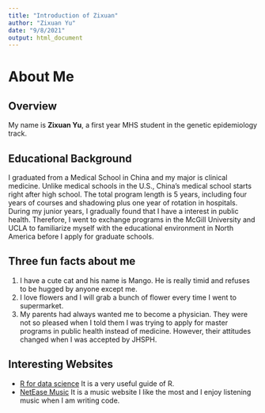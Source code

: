 ```yaml
---
title: "Introduction of Zixuan"
author: "Zixuan Yu"
date: "9/8/2021"
output: html_document
---
```


# About Me  
## Overview  
My name is **Zixuan Yu**, a first year MHS student in the genetic epidemiology track.

## Educational Background  
I graduated from a Medical School in China and my major is clinical medicine. Unlike medical schools in the U.S., China's medical school starts right after high school. The total program length is 5 years, including four years of courses and shadowing plus one year of rotation in hospitals. During my junior years, I gradually found that I have a interest in public health. Therefore, I went to exchange programs in the McGill University and UCLA to familiarize myself with the educational environment in North America before I apply for graduate schools. 


## Three fun facts about me
1. I have a cute cat and his name is Mango. He is really timid and refuses to be hugged by anyone except me.  
2. I love flowers and I will grab a bunch of flower every time I went to supermarket.  
3. My parents had always wanted me to become a physician. They were not so pleased when I told them I was trying to apply for master programs in public health instead of medicine. However, their attitudes changed when I was accepted by JHSPH.  



## Interesting Websites  
- [R for data science](https://r4ds.had.co.nz/) It is a very useful guide of R.  
- [NetEase Music](https://music.163.com/) It is a music website I like the most and I enjoy listening music when I am writing code. 




